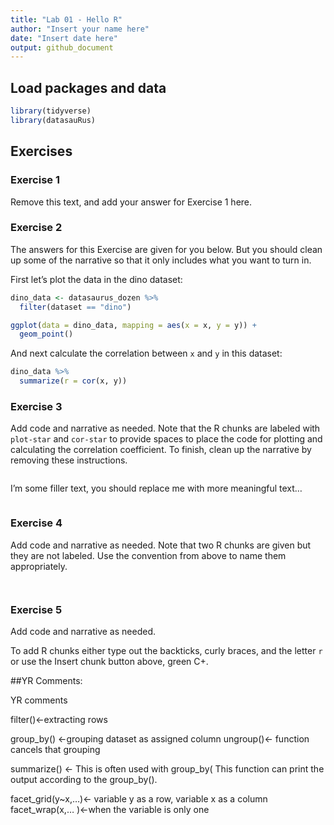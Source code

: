 ```yaml
---
title: "Lab 01 - Hello R"
author: "Insert your name here"
date: "Insert date here"
output: github_document
---
```


## Load packages and data

```r
library(tidyverse) 
library(datasauRus)
```

## Exercises

### Exercise 1

Remove this text, and add your answer for Exercise 1 here.

### Exercise 2

The answers for this Exercise are given for you below.
But you should clean up some of the narrative so that it only includes what you want to turn in.

First let's plot the data in the dino dataset:

```r
dino_data <- datasaurus_dozen %>%
  filter(dataset == "dino")

ggplot(data = dino_data, mapping = aes(x = x, y = y)) +
  geom_point()
```

And next calculate the correlation between `x` and `y` in this dataset:

```r
dino_data %>%
  summarize(r = cor(x, y))
```

### Exercise 3

Add code and narrative as needed.
Note that the R chunks are labeled with `plot-star` and `cor-star` to provide spaces to place the code for plotting and calculating the correlation coefficient.
To finish, clean up the narrative by removing these instructions.



```r

```

I'm some filler text, you should replace me with more meaningful text...

```r

```

### Exercise 4

Add code and narrative as needed.
Note that two R chunks are given but they are not labeled.
Use the convention from above to name them appropriately.

```r

```

```r

```

### Exercise 5

Add code and narrative as needed.

To add R chunks either type out the backticks, curly braces, and the letter `r` or use the Insert chunk button above, green C+.


##YR Comments:

YR comments 

filter()<-extracting rows

group_by() <-grouping dataset as assigned column 
ungroup()<- function cancels that grouping 

summarize() <- This is often used with group_by(
This function can print the output according to the 
group_by().

facet_grid(y~x,...)<- variable y as a row, variable x as a column  
facet_wrap(x,... )<-when the variable is only one
